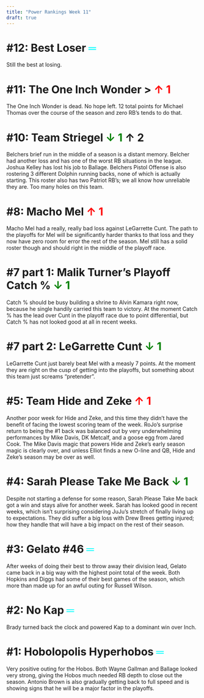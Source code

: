 ```yaml
---
title: "Power Rankings Week 11"
draft: true
---
```


# #12: Best Loser <span style="color: aqua;"> ═ </span>
Still the best at losing. 

# #11: The One Inch Wonder ><span style="color: red;"> ↑ 1</span>
The One Inch Wonder is dead. No hope left. 12 total points for Michael Thomas over the course of the season and zero RB’s tends to do that. 

# #10: Team Striegel <span style="color: green;"> ↓ 1</span
Striegel had another solid game and actually held on for a victory this time. Nick Chubb had a solid return putting Striegel in a good position to be competitive the rest of the season.

# #9: Belchers Pistol Offense <span style="color: red;"> ↑ 2</span>
Belchers brief run in the middle of a season is a distant memory. Belcher had another loss and has one of the worst RB situations in the league. Joshua Kelley has lost his job to Ballage. Belchers Pistol Offense is also rostering 3 different Dolphin running backs, none of which is actually starting. This roster also has two Patriot RB’s; we all know how unreliable they are. Too many holes on this team. 

# #8: Macho Mel <span style="color: red;"> ↑ 1</span>
Macho Mel had a really, really bad loss against LeGarrette Cunt. The path to the playoffs for Mel will be significantly harder thanks to that loss and they now have zero room for error the rest of the season. Mel still has a solid roster though and should right in the middle of the playoff race. 

# #7 part 1: Malik Turner’s Playoff Catch % <span style="color: green;"> ↓ 1</span>
Catch % should be busy building a shrine to Alvin Kamara right now, because he single handily carried this team to victory. At the moment Catch % has the lead over Cunt in the playoff race due to point differential, but Catch % has not looked good at all in recent weeks. 

# #7 part 2: LeGarrette Cunt <span style="color: green;"> ↓ 1</span> 
LeGarrette Cunt just barely beat Mel with a measly 7 points. At the moment they are right on the cusp of getting into the playoffs, but something about this team just screams “pretender”. 

# #5: Team Hide and Zeke <span style="color: red;"> ↑ 1</span>
Another poor week for Hide and Zeke, and this time they didn’t have the benefit of facing the lowest scoring team of the week. RoJo’s surprise return to being the #1 back was balanced out by very underwhelming performances by Mike Davis, DK Metcalf, and a goose egg from Jared Cook. The Mike Davis magic that powers Hide and Zeke’s early season magic is clearly over, and unless Elliot finds a new O-line and QB, Hide and Zeke’s season may be over as well. 

# #4: Sarah Please Take Me Back <span style="color: green;"> ↓ 1</span>
Despite not starting a defense for some reason, Sarah Please Take Me back got a win and stays alive for another week. Sarah has looked good in recent weeks, which isn’t surprising considering JuJu’s stretch of finally living up to expectations. They did suffer a big loss with Drew Brees getting injured; how they handle that will have a big impact on the rest of their season. 

# #3: Gelato #46 <span style="color: aqua;"> ═ </span>
After weeks of doing their best to throw away their division lead, Gelato came back in a big way with the highest point total of the week. Both Hopkins and Diggs had some of their best games of the season, which more than made up for an awful outing for Russell Wilson. 

# #2: No Kap <span style="color: aqua;"> ═ </span>
Brady turned back the clock and powered Kap to a dominant win over Inch.

# #1: Hobolopolis Hyperhobos <span style="color: aqua;"> ═ </span>
Very positive outing for the Hobos. Both Wayne Gallman and Ballage looked very strong, giving the Hobos much needed RB depth to close out the season. Antonio Brown is also gradually getting back to full speed and is showing signs that he will be a major factor in the playoffs. 



```r

          
          
```

